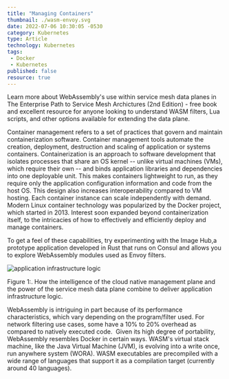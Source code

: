 ```yaml
---
title: "Managing Containers"
thumbnail: ./wasm-envoy.svg
date: 2022-07-06 10:30:05 -0530
category: Kubernetes
type: Article
technology: Kubernetes
tags:
 - Docker
 - Kubernetes
published: false
resource: true
---
```



<ResourcesWrapper>
  <div className="intro">
    <p>Learn more about WebAssembly's use within service mesh data planes in <Link className="blog" to="/learn/service-mesh-books/the-enterprise-path-to-service-mesh-architectures-2nd-edition">The Enterprise Path to Service Mesh Archictures (2nd Edition)</Link> -  free book and excellent resource for anyone looking to understand WASM filters, Lua scripts, and other options available for extending the data plane.</p>
  </div>

<p>
Container management refers to a set of practices that govern and maintain containerization software. Container management tools automate the creation, deployment, destruction and scaling of application or systems containers.
Containerization is an approach to software development that isolates processes that share an OS kernel -- unlike virtual machines (VMs), which require their own -- and binds application libraries and dependencies into one deployable unit. This makes containers lightweight to run, as they require only the application configuration information and code from the host OS. This design also increases interoperability compared to VM hosting. Each container instance can scale independently with demand.
Modern Linux container technology was popularized by the Docker project, which started in 2013. Interest soon expanded beyond containerization itself, to the intricacies of how to effectively and efficiently deploy and manage containers.
</p>
<div class="fact">
<p>
To get a feel of these capabilities, try experimenting with the <Link to="/projects/image-hub">Image Hub</Link>,a prototype application developed in Rust that runs on Consul and allows you to explore WebAssembly modules used as Envoy filters.
</p>
</div>
 
  <div className="center" >
  <img src={Infrastructure} align="center" alt="application infrastructure logic" />
  <p>
Figure 1:. How the intelligence of the cloud native management plane and the power of the service mesh data plane combine to deliver application infrastructure logic.  </p>
  </div>

<p>
WebAssembly is intriguing in part because of its performance characteristics, which vary depending on the program/filter used. For network filtering use cases, some have a 10% to 20% overhead as compared to natively executed code.  Given its high degree of portability, WebAssembly resembles Docker in certain ways. WASM's virtual stack machine, like the Java Virtual Machine (JVM), is evolving into a write once, run anywhere system (WORA). WASM executables are precompiled with a wide range of languages that support it as a compilation target (currently around 40 languages).
</p>

</ResourcesWrapper>
